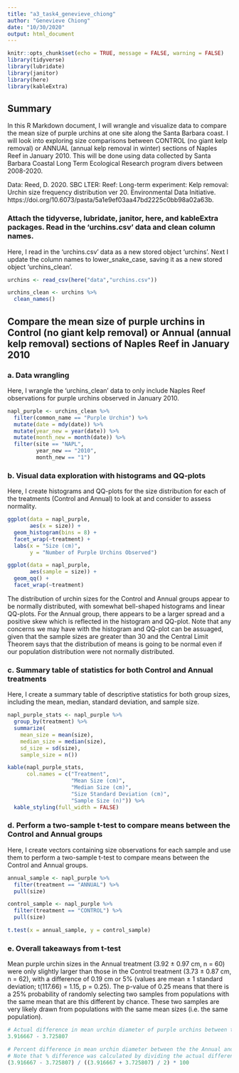 ```yaml
---
title: "a3_task4_genevieve_chiong"
author: "Genevieve Chiong"
date: "10/30/2020"
output: html_document
---
```


```r
knitr::opts_chunk$set(echo = TRUE, message = FALSE, warning = FALSE)
library(tidyverse)
library(lubridate)
library(janitor)
library(here)
library(kableExtra)
```

## Summary

In this R Markdown document, I will wrangle and visualize data to compare the mean size of purple urchins at one site along the Santa Barbara coast. I will look into exploring size comparisons between CONTROL (no giant kelp removal) or ANNUAL (annual kelp removal in winter) sections of Naples Reef in January 2010. This will be done using data collected by Santa Barbara Coastal Long Term Ecological Research program divers between 2008-2020.  

Data: Reed, D. 2020. SBC LTER: Reef: Long-term experiment: Kelp removal: Urchin size frequency distribution ver 20. Environmental Data Initiative. https://doi.org/10.6073/pasta/5a1e9ef03aa47bd2225c0bb98a02a63b. 

### Attach the tidyverse, lubridate, janitor, here, and kableExtra packages. Read in the 'urchins.csv' data and clean column names. 

Here, I read in the 'urchins.csv' data as a new stored object 'urchins'. Next I update the column names to lower_snake_case, saving it as a new stored object 'urchins_clean'. 

```r
urchins <- read_csv(here("data","urchins.csv"))

urchins_clean <- urchins %>% 
  clean_names()
```

## Compare the mean size of purple urchins in Control (no giant kelp removal) or Annual (annual kelp removal) sections of Naples Reef in January 2010 

### a. Data wrangling 

Here, I wrangle the 'urchins_clean' data to only include Naples Reef observations for purple urchins observed in January 2010. 

```r
napl_purple <- urchins_clean %>% 
  filter(common_name == "Purple Urchin") %>% 
  mutate(date = mdy(date)) %>% 
  mutate(year_new = year(date)) %>% 
  mutate(month_new = month(date)) %>% 
  filter(site == "NAPL",
         year_new == "2010",
         month_new == "1")
```

### b. Visual data exploration with histograms and QQ-plots

Here, I create histograms and QQ-plots for the size distribution for each of the treatments (Control and Annual) to look at and consider to assess normality. 

```r
ggplot(data = napl_purple,
       aes(x = size)) + 
  geom_histogram(bins = 8) + 
  facet_wrap(~treatment) +
  labs(x = "Size (cm)",
       y = "Number of Purple Urchins Observed")
```

```r
ggplot(data = napl_purple,
       aes(sample = size)) +
  geom_qq() +
  facet_wrap(~treatment)
```

The distribution of urchin sizes for the Control and Annual groups appear to be normally distributed, with somewhat bell-shaped histograms and linear QQ-plots. For the Annual group, there appears to be a larger spread and a positive skew which is reflected in the histogram and QQ-plot. Note that any concerns we may have with the histogram and QQ-plot can be assuaged, given that the sample sizes are greater than 30 and the Central Limit Theorem says that the distribution of means is going to be normal even if our population distribution were not normally distributed. 

### c. Summary table of statistics for both Control and Annual treatments 

Here, I create a summary table of descriptive statistics for both group sizes, including the mean, median, standard deviation, and sample size. 

```r
napl_purple_stats <- napl_purple %>% 
  group_by(treatment) %>% 
  summarize(
    mean_size = mean(size),
    median_size = median(size),
    sd_size = sd(size),
    sample_size = n())

kable(napl_purple_stats,
      col.names = c("Treatment",
                    "Mean Size (cm)",
                    "Median Size (cm)",
                    "Size Standard Deviation (cm)",
                    "Sample Size (n)")) %>% 
  kable_styling(full_width = FALSE)
```

### d. Perform a two-sample t-test to compare means between the Control and Annual groups

Here, I create vectors containing size observations for each sample and use them to perform a two-sample t-test to compare means between the Control and Annual groups. 

```r
annual_sample <- napl_purple %>% 
  filter(treatment == "ANNUAL") %>% 
  pull(size)

control_sample <- napl_purple %>% 
  filter(treatment == "CONTROL") %>% 
  pull(size)

t.test(x = annual_sample, y = control_sample)
```

### e. Overall takeaways from t-test 

Mean purple urchin sizes in the Annual treatment (3.92 $\pm$ 0.97 cm, n = 60) were only slightly larger than those in the Control treatment (3.73 $\pm$ 0.87 cm, n = 62), with a difference of 0.19 cm or 5% (values are mean $\pm$ 1 standard deviation; t(117.66) = 1.15, p = 0.25). The p-value of 0.25 means that there is a 25% probability of randomly selecting two samples from populations with the same mean that are this different by chance. These two samples are very likely drawn from populations with the same mean sizes (i.e. the same population).

```r
# Actual difference in mean urchin diameter of purple urchins between the Annual and Control groups
3.916667 - 3.725807

# Percent difference in mean urchin diameter between the the Annual and Control groups
# Note that % difference was calculated by dividing the actual difference by the average of the two means 
(3.916667 - 3.725807) / ((3.916667 + 3.725807) / 2) * 100
```
